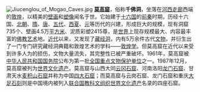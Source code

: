 [[File:Jiucenglou_of_Mogao_Caves.jpg|left]]
'''[[莫高窟|莫高窟]]'''，俗称'''千佛洞'''，坐落在[[河西走廊|河西走廊]]西端的[[敦煌|敦煌]]，以精美的[[壁画|壁画]]和[[塑像|塑像]]闻名于世。它始建于[[十六国|十六国]]的[[前秦|前秦]]时期，历经十六国、[[北朝|北朝]]、[[隋|隋]]、[[唐|唐]]、[[五代|五代]]、[[西夏|西夏]]、[[元|元]]等历代的兴建，形成巨大的规模，现有洞窟735个、壁画4.5万[[平方米|平方米]]、泥质彩塑2415尊，是[[世界|世界]]上现存规模最大、内容最丰富的[[佛教艺术|佛教艺术]]地。[[近代|近代]]以来，又发现了[[藏经洞|藏经洞]]，内有5万余件古代[[文物|文物]]，并衍生出了一门专门研究藏经洞典籍和敦煌艺术的学科——[[敦煌学|敦煌学]]。但莫高窟在近代以来受到许多人为的损伤，文物大量流失，其完整性已被严重破坏。1961年，莫高窟被[[中华人民共和国国务院|中华人民共和国国务院]]公布为第一批[[全国重点文物保护单位|全国重点文物保护单位]]之一。1987年12月，莫高窟被列为[[世界文化遗产|世界文化遗产]]。莫高窟与山西大同[[云冈石窟|云冈石窟]]、河南洛阳[[龙门石窟|龙门石窟]]、甘肃天水[[麦积山石窟|麦积山石窟]]并称为中国[[四大石窟|四大石窟]]；而莫高窟与云岗石窟、龙门石窟和重庆[[大足石刻|大足石刻]]则是中国境内被列入[[联合国教科文组织|联合国教科文组织]][[世界文化遗产|世界文化遗产]]名录的四座石窟。